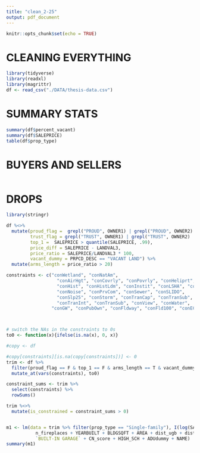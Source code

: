 ```yaml
---
title: "clean_2-25"
output: pdf_document
---
```


```r
knitr::opts_chunk$set(echo = TRUE)
```

# CLEANING EVERYTHING
```r
library(tidyverse)
library(readxl)
library(magrittr)
df <- read_csv("./DATA/thesis-data.csv")
```

# SUMMARY STATS
```R
summary(df$percent_vacant)
summary(df$SALEPRICE)
table(df$prop_type)
```

# BUYERS AND SELLERS
```r


```

# DROPS
```R
library(stringr)

df %<>%
  mutate(proud_flag =  grepl("PROUD", OWNER1) | grepl("PROUD", OWNER2) | grepl("PROUD", OWNER3),
         trust_flag = grepl("TRUST", OWNER1) | grepl("TRUST", OWNER2) | grepl("TRUST", OWNER3), 
         top_1 =  SALEPRICE > quantile(SALEPRICE, .99),
         price_diff = SALEPRICE - LANDVAL3, 
         price_ratio = SALEPRICE/LANDVAL3 * 100,
         vacant_dummy = PRPCD_DESC == "VACANT LAND") %>%
  mutate(arms_length = price_ratio > 20)

constraints <- c("conWetland", "conNatAm", 
                   "conAirHgt", "conCovrly", "conPovrly", "conHeliprt",
                   "conHist", "conHistLdm", "conInstit", "conLSHA", "conLUST",
                   "conNoise", "conPrvCom", "conSewer", "conSLIDO",
                   "conSlp25", "conStorm", "conTranCap", "conTranSub",
                   "conTranInt", "conTranSub", "conView", "conWater", 
                 "conGW", "conPubOwn", "conFldway", "conFld100", "conECSI")



# switch the NAs in the constraints to 0s
to0 <- function(x){ifelse(is.na(x), 0, x)}

#copy <- df

#copy[constraints][is.na(copy[constraints])] <- 0
trim <- df %>% 
  filter(proud_flag == F & top_1 == F & arms_length == T & vacant_dummy == F) %>%
  mutate_at(vars(constraints), to0) 

constraint_sums <- trim %>%
  select(constraints) %>%
  rowSums()

trim %<>%
  mutate(is_constrained = constraint_sums > 0)



```

```r
m1 <- lm(data = trim %>% filter(prop_type == "Single-family"), I(log(SALEPRICE)) ~ is_constrained + f_baths + h_baths +
           n_fireplaces + YEARBUILT + BLDGSQFT + AREA + dist_ugb + dist_cityhall +
           `BUILT-IN GARAGE` + CN_score + HIGH_SCH + ADUdummy + NAME)
summary(m1)
```






